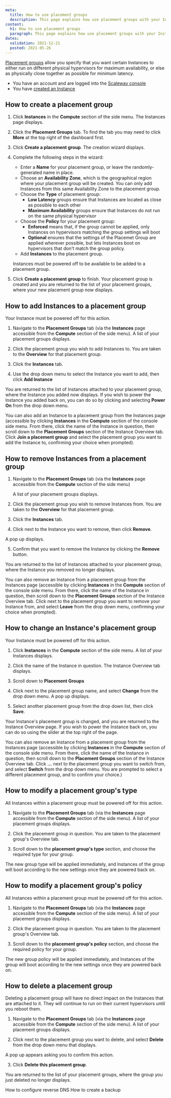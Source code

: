 ```yaml
---
meta:
  title: How to use placement groups
  description: This page explains how use placement groups with your Instances
content:
  h1: How to use placement groups
  paragraph: This page explains how use placement groups with your Instances
dates:
  validation: 2021-12-21
  posted: 2021-05-26 
---
```


[Placement groups](/compute/instances/concepts#placement-groups) allow you specify that you want certain Instances to either run on different physical hypervisors for maximum availability, or else as physically close together as possible for minimum latency.

<Message type="requirement">

  - You have an account and are logged into the [Scaleway console](https://console.scaleway.com)
  - You have [created an Instance](/compute/instances/how-to/create-an-instance)

</Message>

## How to create a placement group

1. Click **Instances** in the **Compute** section of the side menu. The Instances page displays.

    <Lightbox src="scaleway-placement-groups-more.webp" alt=""/>

2. Click the **Placement Groups** tab. To find the tab you may need to click **More**  at the top right of the dashboard first.

    <Lightbox src="scaleway-placement-groups-create.webp" alt=""/>

3. Click **Create a placement group**. The creation wizard displays.

4. Complete the following steps in the wizard: 

    - Enter a **Name** for your placement group, or leave the randomly-generated name in place. 
    - Choose an **Availability Zone**, which is the geographical region where your placement group will be created. You can only add Instances from this  same Availability Zone to the placement group.
    - Choose the **Type** of placement group:
      - **Low Latency** groups ensure that Instances are located as close as possible to each other
      - **Maximum Availability** groups ensure that Instances do not run on the same physical hypervisor 
    - Choose the **Policy** for your placement group:
      - **Enforced** means that, if the group cannot be applied, only Instances on hypervisors matching the group settings will boot
      - **Optional** ensures that the settings of the Placemet Group are applied wherever possible, but lets Instances boot on hypervisors that don't match the group policy.
    - Add **Instances** to the placement group. 

    <Message type="important">

    Instances must be powered off to be available to be added to a placement group.

    </Message>


5. Click **Create a placement group** to finish. Your placement group is created and you are returned to the list of your placement groups, where your new placement group now displays.

## How to add Instances to a placement group

<Message type="important">

  Your Instance must be powered off for this action.

</Message>

1. Navigate to the **Placement Groups** tab (via the **Instances** page accessible from the **Compute** section of the side menu). A list of your placement groups displays.

2. Click the placement group you wish to add Instances to. You are taken to the **Overview** for that placement group.

3. Click the **Instances** tab.

  <Lightbox src="scaleway-placement-grp-add-instance.webp" alt=""/>

4. Use the drop down menu to select the Instance you want to add, then click **Add Instance**

You are returned to the list of Instances attached to your placement group, where the Instance you added now displays. If you wish to power the Instance you added back on, you can do so by clicking <Icon name="more" /> and selecting **Power On** from the drop down menu.

  <Message type="tip">

  You can also add an Instance to a placement group from the Instances page (accessible by clicking **Instances** in the **Compute** section of the console side menu. From there, click the name of the Instance in question, then scroll down to the **Placement Groups** section of the Instance Overview tab. Click **Join a placement group** and select the placement group you want to add the Instance to, confirming your choice when prompted).

  </Message>

## How to remove Instances from a placement group

1. Navigate to the **Placement Groups** tab (via the **Instances** page accessible from the **Compute** section of the side menu)

    A list of your placement groups displays.

2. Click the placement group you wish to remove Instances from. You are taken to the **Overview** for that placement group.

3. Click the **Instances** tab.

  <Lightbox src="scaleway-placement-grp-remove-instance.webp" alt=""/>

4. Click <Icon name="more" /> next to the Instance you want to remove, then click **Remove**. 

  <Lightbox src="scaleway-placement-grp-remove-instance.webp" alt=""/>
    
  A pop up displays.

5. Confirm that you want to remove the Instance by clicking the **Remove** button.

You are returned to the list of Instances attached to your placement group, where the Instance you removed no longer displays.

<Message type="tip">

  You can also remove an Instance from a placement group from the Instances page (accessible by clicking **Instances** in the **Compute** section of the console side menu. From there, click the name of the Instance in question, then scroll down to the **Placement Groups** section of the Instance Overview tab. Click <Icon name="more" /> next to the placement group you want to remove your Instance from, and select **Leave** from the drop down menu, confirming your choice when prompted).


</Message>

## How to change an Instance's placement group

<Message type="important">

Your Instance must be powered off for this action.

</Message>

1. Click **Instances** in the **Compute** section of the side menu. A list of your Instances displays.

2. Click the name of the Instance in question. The Instance Overview tab displays.

3. Scroll down to **Placement Groups**

    <Lightbox src="scaleway-change-placement-group.webp" alt=""/>

4. Click <Icon name="more" /> next to the placement group name, and select **Change** from the drop down menu. A pop up displays.

5. Select another placement group from the drop down list, then click **Save**.

Your Instance's placement group is changed, and you are returned to the Instance Overview page. If you wish to power the Instance back on, you can do so using the slider at the top right of the page.

<Message type="tip">

  You can also remove an Instance from a placement group from the Instances page (accessible by clicking **Instances** in the **Compute** section of the console side menu. From there, click the name of the Instance in question, then scroll down to the **Placement Groups** section of the Instance Overview tab. Click **...** next to the placement group you want to switch from, and select **Switch** from the drop down menu. You are prompted to select a different placement group, and to confirm your choice.)

</Message>

## How to modify a placement group's type

<Message type="important">

  All Instances within a placement group must be powered off for this action.

</Message>

1. Navigate to the **Placement Groups** tab (via the **Instances** page accessible from the **Compute** section of the side menu). A list of your placement groups displays.

2. Click the placement group in question. You are taken to the placement group's Overview tab.

3. Scroll down to the **placement group's type** section, and choose the required type for your group.

    <Lightbox src="scaleway-change-placementgroup-type.webp" alt=""/>

The new group type will be applied immediately, and Instances of the group will boot according to the new settings once they are powered back on.

## How to modify a placement group's policy

<Message type="important">

All Instances within a placement group must be powered off for this action.

</Message>

1. Navigate to the **Placement Groups** tab (via the **Instances** page accessible from the **Compute** section of the side menu). A list of your placement groups displays.

2. Click the placement group in question. You are taken to the placement group's Overview tab.

3. Scroll down to the **placement group's policy** section, and choose the required policy for your group.

  <Lightbox src="scaleway-change-placementgroup-policy.webp" alt=""/>

The new group policy will be applied immediately, and Instances of the group will boot according to the new settings once they are powered back on.

## How to delete a placement group

Deleting a placement group will have no direct impact on the Instances that are attached to it. They will continue to run on their current hypervisors until you reboot them.

1. Navigate to the **Placement Groups** tab (via the **Instances** page accessible from the **Compute** section of the side menu). A list of your placement groups displays.

2. Click <Icon name="more" /> next to the placement group you want to delete, and select **Delete** from the drop down menu that displays.

  <Lightbox src="scaleway-delete-placement-group.webp" alt=""/>
    
  A pop up appears asking you to confirm this action.

3. Click **Delete this placement group**.

You are returned to the list of your placement groups, where the group you just deleted no longer displays.

<Navigation title="See Also">
  <PreviousButton to="/compute/instances/how-to/configure-reverse-dns/">How to configure reverse DNS</PreviousButton>
  <NextButton to="/compute/instances/how-to/create-a-backup/">How to create a backup</NextButton>
</Navigation>
